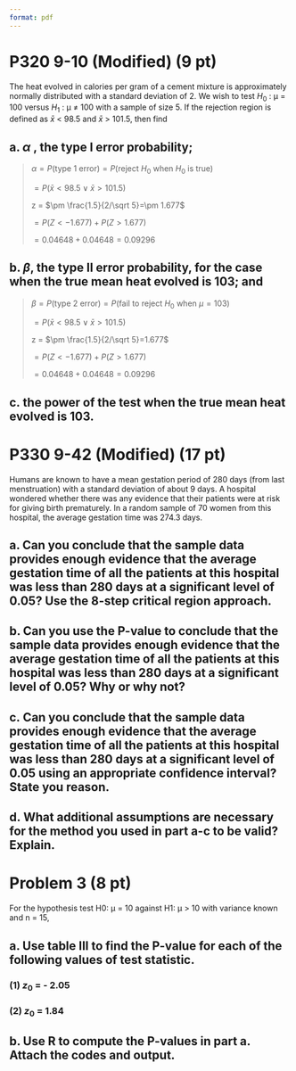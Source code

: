 ```yaml
---
format: pdf
---
```


# P320 9-10 (Modified) (9 pt)
The heat evolved in calories per gram of a cement mixture is approximately normally distributed with a standard deviation of 2. We wish to test $H_0$ : μ = 100 versus $H_1$ : μ ≠ 100 with a sample of size 5. If the rejection region is defined as $\bar x$ < 98.5 and $\bar x$ > 101.5, then find

## a. $\alpha$ , the type I error probability;

> $\alpha = P(\text{type 1 error}) = P(\text{reject }H_0 \text{ when }H_0\text{ is true})$
>
> $=P(\bar x <98.5\lor\bar x > 101.5)$
>
> z = $\pm \frac{1.5}{2/\sqrt 5}=\pm 1.677$
>
> $=P(Z<-1.677) + P(Z>1.677)$
>
> $= 0.04648+0.04648=0.09296$

## b. $\beta$, the type II error probability, for the case when the true mean heat evolved is 103; and

> $\beta = P(\text{type 2 error}) = P(\text{fail to reject }H_0 \text{ when }\mu = 103)$
>
> $=P(\bar x <98.5\lor\bar x > 101.5)$
>
> z = $\pm \frac{1.5}{2/\sqrt 5}=1.677$
>
> $=P(Z<-1.677) + P(Z>1.677)$
>
> $= 0.04648+0.04648=0.09296$

## c. the power of the test when the true mean heat evolved is 103.

>

# P330 9-42 (Modified) (17 pt)
Humans are known to have a mean gestation period of 280 days (from last menstruation) with a standard deviation of about 9 days. A hospital wondered whether there was any evidence that their patients were at risk for giving birth prematurely. In a random sample of 70 women from this hospital, the average gestation time was 274.3 days.

## a. Can you conclude that the sample data provides enough evidence that the average gestation time of all the patients at this hospital was less than 280 days at a significant level of 0.05? Use the 8-step critical region approach.

>

## b. Can you use the P-value to conclude that the sample data provides enough evidence that the average gestation time of all the patients at this hospital was less than 280 days at a significant level of 0.05? Why or why not?

>

## c. Can you conclude that the sample data provides enough evidence that the average gestation time of all the patients at this hospital was less than 280 days at a significant level of 0.05 using an appropriate confidence interval? State you reason.

>

## d. What additional assumptions are necessary for the method you used in part a-c to be valid? Explain.

>

# Problem 3 (8 pt)
For the hypothesis test H0: μ = 10 against H1: μ > 10 with variance known and n = 15,

## a. Use table III to find the P-value for each of the following values of test statistic.
### (1) $z_0$ = - 2.05

>

### (2) $z_0$ = 1.84

>

## b. Use R to compute the P-values in part a. Attach the codes and output.
```r

```
